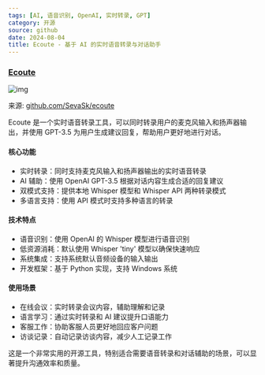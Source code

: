 ```yaml
---
tags: [AI, 语音识别, OpenAI, 实时转录, GPT]
category: 开源
source: github
date: 2024-08-04
title: Ecoute - 基于 AI 的实时语音转录与对话助手
---
```


### [Ecoute](https://github.com/SevaSk/ecoute)

![img](https://img.mengpeng.tech/i/2024/12/09/675683fa1a691.webp)

来源: [github.com/SevaSk/ecoute](https://github.com/SevaSk/ecoute)

Ecoute 是一个实时语音转录工具，可以同时转录用户的麦克风输入和扬声器输出，并使用 GPT-3.5 为用户生成建议回复，帮助用户更好地进行对话。

#### 核心功能
- 实时转录：同时支持麦克风输入和扬声器输出的实时语音转录
- AI 辅助：使用 OpenAI GPT-3.5 根据对话内容生成合适的回复建议
- 双模式支持：提供本地 Whisper 模型和 Whisper API 两种转录模式
- 多语言支持：使用 API 模式时支持多种语言的转录

#### 技术特点
- 语音识别：使用 OpenAI 的 Whisper 模型进行语音识别
- 低资源消耗：默认使用 Whisper 'tiny' 模型以确保快速响应
- 系统集成：支持系统默认音频设备的输入输出
- 开发框架：基于 Python 实现，支持 Windows 系统

#### 使用场景
- 在线会议：实时转录会议内容，辅助理解和记录
- 语言学习：通过实时转录和 AI 建议提升口语能力
- 客服工作：协助客服人员更好地回应客户问题
- 访谈记录：自动记录访谈内容，减少人工记录工作

这是一个非常实用的开源工具，特别适合需要语音转录和对话辅助的场景，可以显著提升沟通效率和质量。 